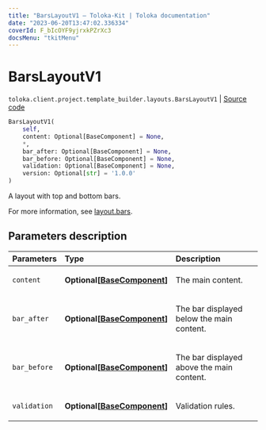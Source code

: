 ```yaml
---
title: "BarsLayoutV1 — Toloka-Kit | Toloka documentation"
date: "2023-06-20T13:47:02.336334"
coverId: F_bIcOYF9yjrxkPZrXc3
docsMenu: "tkitMenu"
---
```


# BarsLayoutV1

`toloka.client.project.template_builder.layouts.BarsLayoutV1` | [Source code](https://github.com/Toloka/toloka-kit/blob/v1.2.0/src/client/project/template_builder/layouts.py#L39)

```python
BarsLayoutV1(
    self,
    content: Optional[BaseComponent] = None,
    *,
    bar_after: Optional[BaseComponent] = None,
    bar_before: Optional[BaseComponent] = None,
    validation: Optional[BaseComponent] = None,
    version: Optional[str] = '1.0.0'
)
```

A layout with top and bottom bars.

For more information, see [layout.bars](/docs/template-builder/reference/layout.bars).

## Parameters description

| Parameters | Type | Description |
| :----------| :----| :-----------|
`content`|**Optional\[[BaseComponent](/docs/toloka-kit/reference/toloka.client.project.template_builder.base.BaseComponent)\]**|<p>The main content.</p>
`bar_after`|**Optional\[[BaseComponent](/docs/toloka-kit/reference/toloka.client.project.template_builder.base.BaseComponent)\]**|<p>The bar displayed below the main content.</p>
`bar_before`|**Optional\[[BaseComponent](/docs/toloka-kit/reference/toloka.client.project.template_builder.base.BaseComponent)\]**|<p>The bar displayed above the main content.</p>
`validation`|**Optional\[[BaseComponent](/docs/toloka-kit/reference/toloka.client.project.template_builder.base.BaseComponent)\]**|<p>Validation rules.</p>